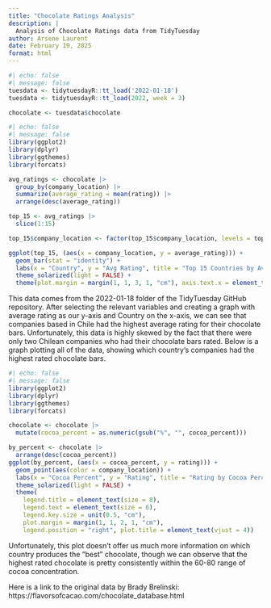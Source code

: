 ```yaml
---
title: "Chocolate Ratings Analysis"
description: |
  Analysis of Chocolate Ratings data from TidyTuesday
author: Arsene Laurent
date: February 19, 2025
format: html
---
```


```r
#| echo: false
#| message: false
tuesdata <- tidytuesdayR::tt_load('2022-01-18')
tuesdata <- tidytuesdayR::tt_load(2022, week = 3)

chocolate <- tuesdata$chocolate
```

```r
#| echo: false
#| message: false
library(ggplot2)
library(dplyr)
library(ggthemes)
library(forcats)

avg_ratings <- chocolate |>
  group_by(company_location) |>
  summarize(average_rating = mean(rating)) |>
  arrange(desc(average_rating))

top_15 <- avg_ratings |>
  slice(1:15)

top_15$company_location <- factor(top_15$company_location, levels = top_15$company_location)

ggplot(top_15, (aes(x = company_location, y = average_rating))) +
  geom_bar(stat = "identity") +
  labs(x = "Country", y = "Avg Rating", title = "Top 15 Countries by Average Rating") +
  theme_solarized(light = FALSE) +
  theme(plot.margin = margin(1, 1, 3, 1, "cm"), axis.text.x = element_text(angle = 45, hjust = 1))
```


This data comes from the 2022-01-18 folder of the TidyTuesday GitHub repository. After selecting the relevant variables and creating a graph with average rating as our y-axis and Country on the x-axis, we can see that companies based in Chile had the highest average rating for their chocolate bars. Unfortunately, this data is highly skewed by the fact that there were only two Chilean companies who had their chocolate bars rated. Below is a graph plotting all of the data, showing which country's companies had the highest rated chocolate bars.

```r
#| echo: false
#| message: false
library(ggplot2)
library(dplyr)
library(ggthemes)
library(forcats)

chocolate <- chocolate |> 
  mutate(cocoa_percent = as.numeric(gsub("%", "", cocoa_percent)))

by_percent <- chocolate |>
  arrange(desc(cocoa_percent))
ggplot(by_percent, (aes(x = cocoa_percent, y = rating))) +
  geom_point(aes(color = company_location)) +
  labs(x = "Cocoa Percent", y = "Rating", title = "Rating by Cocoa Percent") +
  theme_solarized(light = FALSE) +
  theme(
    legend.title = element_text(size = 8),
    legend.text = element_text(size = 6),
    legend.key.size = unit(0.5, "cm"),
    plot.margin = margin(1, 1, 2, 1, "cm"),
    legend.position = "right", plot.title = element_text(vjust = 4))
```
Unfortunately, this plot doesn't offer us much more information on which country produces the "best" chocolate, though we can observe that the highest rated chocolate is pretty consistently within the 60-80$%$ range of cocoa concentration.


Here is a link to the original data by Brady Brelinski: https://flavorsofcacao.com/chocolate_database.html  